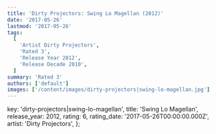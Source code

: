 ```yaml
---
title: 'Dirty Projectors: Swing Lo Magellan (2012)'
date: '2017-05-26'
lastmod: '2017-05-26'
tags:
  [
    'Artist Dirty Projectors',
    'Rated 3',
    'Release Year 2012',
    'Release Decade 2010',
  ]
summary: 'Rated 3'
authors: ['default']
images: ['/content/images/dirty-projectors|swing-lo-magellan.jpg']
---
```


  key: 'dirty-projectors|swing-lo-magellan',
  title: 'Swing Lo Magellan',
  release_year: 2012,
  rating: 6,
  rating_date: '2017-05-26T00:00:00.000Z',
  artist: 'Dirty Projectors',
};

<MusicRating data={data} />
